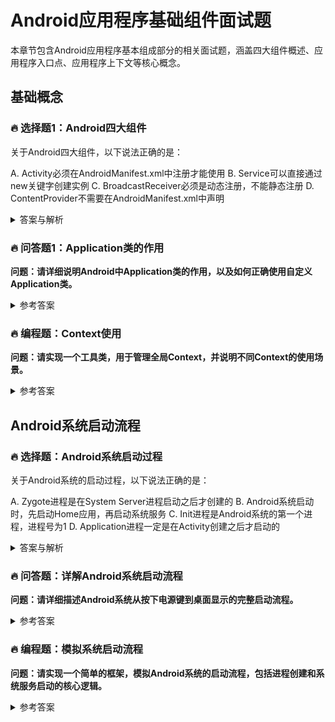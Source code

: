 # Android应用程序基础组件面试题

本章节包含Android应用程序基本组成部分的相关面试题，涵盖四大组件概述、应用程序入口点、应用程序上下文等核心概念。

## 基础概念

### 🔥 选择题1：Android四大组件

关于Android四大组件，以下说法正确的是：

A. Activity必须在AndroidManifest.xml中注册才能使用
B. Service可以直接通过new关键字创建实例
C. BroadcastReceiver必须是动态注册，不能静态注册
D. ContentProvider不需要在AndroidManifest.xml中声明

<details>
<summary>答案与解析</summary>

**答案：A**

解析：
1. Activity必须在AndroidManifest.xml中注册，否则无法使用
2. Service是系统组件，不能直接new，必须通过Context的startService()或bindService()方法启动
3. BroadcastReceiver既可以动态注册也可以在AndroidManifest.xml中静态注册
4. ContentProvider必须在AndroidManifest.xml中声明，以便其他应用能够访问
</details>

### 🔥 问答题1：Application类的作用

**问题：请详细说明Android中Application类的作用，以及如何正确使用自定义Application类。**

<details>
<summary>参考答案</summary>

1. **Application类的作用：**
   - 作为应用程序的全局入口点
   - 维护应用的全局状态
   - 在组件创建之前初始化
   - 共享全局数据和资源
   - 注册全局的生命周期回调

2. **使用方法：**
```java
public class MyApplication extends Application {
    private static MyApplication instance;
    
    @Override
    public void onCreate() {
        super.onCreate();
        instance = this;
        // 初始化全局资源
        initializeResources();
    }
    
    public static MyApplication getInstance() {
        return instance;
    }
    
    private void initializeResources() {
        // 初始化第三方库
        // 初始化全局配置
        // 注册生命周期回调等
    }
}
```

3. **在AndroidManifest.xml中注册：**
```xml
<application
    android:name=".MyApplication"
    android:icon="@mipmap/ic_launcher"
    android:label="@string/app_name">
    <!-- 其他配置 -->
</application>
```

4. **注意事项：**
   - 不要在Application中存储视图相关的数据
   - 避免在onCreate中进行耗时操作
   - 使用单例模式时注意内存泄漏
   - 考虑进程间数据共享的问题
</details>

### 🔥 编程题：Context使用

**问题：请实现一个工具类，用于管理全局Context，并说明不同Context的使用场景。**

<details>
<summary>参考答案</summary>

```java
public class ContextManager {
    private static Context applicationContext;
    private static WeakReference<Activity> currentActivity;

    private ContextManager() {
        // 私有构造函数
    }

    public static void init(Context context) {
        if (context != null) {
            applicationContext = context.getApplicationContext();
        }
    }

    public static void setCurrentActivity(Activity activity) {
        currentActivity = new WeakReference<>(activity);
    }

    public static Context getApplicationContext() {
        if (applicationContext == null) {
            throw new IllegalStateException("Context must be initialized");
        }
        return applicationContext;
    }

    public static Activity getCurrentActivity() {
        return currentActivity != null ? currentActivity.get() : null;
    }

    // 根据不同场景选择合适的Context
    public static Context getProperContext(boolean preferActivity) {
        if (preferActivity) {
            Activity activity = getCurrentActivity();
            return activity != null ? activity : getApplicationContext();
        }
        return getApplicationContext();
    }

    // 示例：不同Context的使用场景
    public static void showToast(String message) {
        // UI操作优先使用Activity Context
        Context context = getProperContext(true);
        Toast.makeText(context, message, Toast.LENGTH_SHORT).show();
    }

    public static void startService(Intent intent) {
        // 服务操作使用Application Context
        getApplicationContext().startService(intent);
    }

    public static File getCacheDir() {
        // 文件操作使用Application Context
        return getApplicationContext().getCacheDir();
    }
}
```

代码说明：
1. 使用单例模式管理全局Context
2. 使用WeakReference避免Activity内存泄漏
3. 区分不同场景下Context的使用：
   - Activity Context：UI相关操作（Dialog、Toast等）
   - Application Context：独立于UI的操作（Service、文件操作等）
4. 提供工具方法简化Context的使用
5. 包含异常处理和空值检查
</details>

## Android系统启动流程

### 🔥 选择题：Android系统启动过程

关于Android系统的启动过程，以下说法正确的是：

A. Zygote进程是在System Server进程启动之后才创建的
B. Android系统启动时，先启动Home应用，再启动系统服务
C. Init进程是Android系统的第一个进程，进程号为1
D. Application进程一定是在Activity创建之后才启动的

<details>
<summary>答案与解析</summary>

**答案：C**

解析：
1. Init进程是Android系统的第一个进程，PID为1，负责创建系统需要的目录，启动Zygote等关键进程
2. Zygote进程是由Init进程启动的，它会创建虚拟机实例，预加载系统资源，并fork出System Server进程
3. System Server进程负责启动和管理整个Android Framework中的各种Service
4. 应用进程是在需要时由Zygote进程fork出来的，在Activity创建之前就已经启动
</details>

### 🔥 问答题：详解Android系统启动流程

**问题：请详细描述Android系统从按下电源键到桌面显示的完整启动流程。**

<details>
<summary>参考答案</summary>

1. **引导程序Boot ROM和Bootloader：**
   - 加载引导程序到RAM
   - 初始化硬件设备
   - 建立内存空间映射
   - 加载Android系统内核

2. **Linux内核启动：**
   - 初始化内核
   - 挂载根文件系统
   - 启动init进程

3. **Init进程启动：**
   - 创建和挂载启动所需的文件目录
   - 解析init.rc配置文件
   - 启动属性服务
   - 启动Zygote进程

4. **Zygote进程启动：**
   - 创建Java虚拟机
   - 预加载系统类和资源
   - 启动System Server进程
   - 等待AMS请求创建应用进程

5. **System Server进程：**
   - 启动Binder线程池
   - 创建SystemServiceManager
   - 启动各种系统服务（AMS、WMS、PMS等）
   - 进入Loop循环等待事件处理

6. **Launcher启动：**
   - AMS启动Launcher应用
   - Launcher加载已安装应用的快捷图标
   - 显示桌面界面
</details>

### 🔥 编程题：模拟系统启动流程

**问题：请实现一个简单的框架，模拟Android系统的启动流程，包括进程创建和系统服务启动的核心逻辑。**

<details>
<summary>参考答案</summary>

```java
public class SystemBootSimulator {
    private static volatile SystemBootSimulator instance;
    private final List<SystemService> systemServices;
    private boolean isSystemBooted;

    private SystemBootSimulator() {
        systemServices = new ArrayList<>();
        isSystemBooted = false;
    }

    public static SystemBootSimulator getInstance() {
        if (instance == null) {
            synchronized (SystemBootSimulator.class) {
                if (instance == null) {
                    instance = new SystemBootSimulator();
                }
            }
        }
        return instance;
    }

    // 模拟Init进程
    public void startInit() {
        System.out.println("Init进程启动...PID: 1");
        createSystemDirectories();
        startZygote();
    }

    // 模拟Zygote进程
    private void startZygote() {
        System.out.println("Zygote进程启动...");
        initJavaRuntime();
        startSystemServer();
    }

    // 模拟System Server进程
    private void startSystemServer() {
        System.out.println("System Server进程启动...");
        startSystemServices();
        startLauncher();
        isSystemBooted = true;
    }

    // 启动系统服务
    private void startSystemServices() {
        // 添加核心系统服务
        addSystemService(new ActivityManagerService());
        addSystemService(new PackageManagerService());
        addSystemService(new WindowManagerService());
        
        // 启动所有服务
        for (SystemService service : systemServices) {
            service.start();
        }
    }

    private void addSystemService(SystemService service) {
        systemServices.add(service);
    }

    // 模拟创建应用进程
    public void forkAppProcess(String processName) {
        if (!isSystemBooted) {
            throw new IllegalStateException("System not fully booted");
        }
        System.out.println("Fork new process: " + processName);
    }

    // 辅助方法
    private void createSystemDirectories() {
        System.out.println("创建系统目录...");
    }

    private void initJavaRuntime() {
        System.out.println("初始化Java运行时...");
    }

    private void startLauncher() {
        System.out.println("启动Launcher...");
        forkAppProcess("com.android.launcher");
    }

    // 系统服务基类
    abstract static class SystemService {
        abstract void start();
    }

    // 模拟ActivityManagerService
    static class ActivityManagerService extends SystemService {
        @Override
        void start() {
            System.out.println("ActivityManagerService启动");
        }
    }

    // 模拟PackageManagerService
    static class PackageManagerService extends SystemService {
        @Override
        void start() {
            System.out.println("PackageManagerService启动");
        }
    }

    // 模拟WindowManagerService
    static class WindowManagerService extends SystemService {
        @Override
        void start() {
            System.out.println("WindowManagerService启动");
        }
    }

    // 使用示例
    public static void main(String[] args) {
        SystemBootSimulator simulator = SystemBootSimulator.getInstance();
        simulator.startInit();
        
        // 模拟启动一个应用
        simulator.forkAppProcess("com.example.app");
    }
}
```

代码说明：
1. 使用单例模式实现SystemBootSimulator，确保系统启动流程只执行一次
2. 模拟了Init、Zygote、System Server等核心进程的启动流程
3. 实现了系统服务的注册和启动机制
4. 提供了应用进程创建的模拟实现
5. 包含了启动状态检查和异常处理
6. 使用观察者模式管理系统服务
</details>